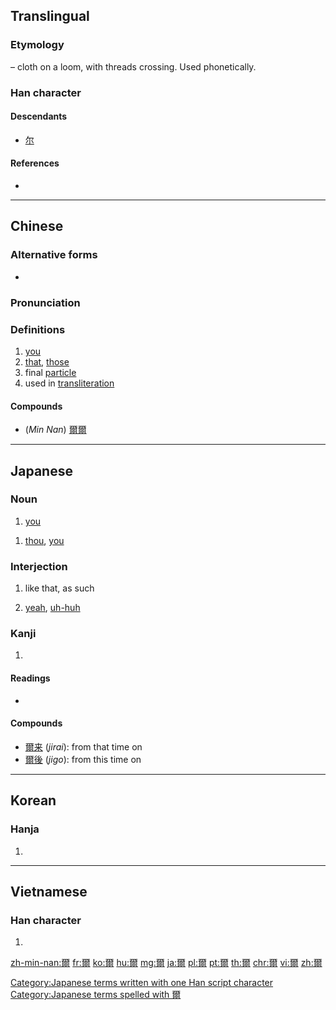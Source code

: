 {{also|尔|尓}}
==Translingual==

===Etymology===
{{liushu|p}} – cloth on a loom, with threads crossing. Used phonetically.

===Han character===
{{Han char|rn=89|rad=爻|as=10|sn=14|four=10227|canj=MFBK}}

====Descendants====
* [[尔]]

====References====
* {{Han ref|kx=0691.040|dkj=19750|dj=1104.030|hdz=10027.010|uh=723E|ud=29246|bh=BAB8|bd=47800}}

----

==Chinese==
{{zh-forms|s=尔}}

===Alternative forms===
* {{zh-l|𠇍}}

===Pronunciation===
{{zh-pron
|m=ěr
|c=ji5
|mn=ní
|mc=y
|oc=y
|ma=
|cat=pron,part
}}

===Definitions===
{{zh-hanzi}}

# [[you]]
# [[that]], [[those]]
# final [[particle]]
# used in [[transliteration]]

====Compounds====
* (''Min Nan'') [[爾爾]]

----

==Japanese==

===Noun===
{{ja-noun|k|hira=おれ|rom=ore}}

# {{context|archaic|vulgar|lang=ja|sort=おれ}} [[you]]
{{ja-noun|k|hira=なんじ|rom=nanji}}
# {{context|archaic|lang=ja|sort=なんじ}} [[thou]], [[you]]

===Interjection===
{{ja-pos|k|interjection|hira=しか|rom=shika}}

# {{context|archaic|lang=ja|sort=しか}} like that, as such
# [[yeah]], [[uh-huh]]

===Kanji===
{{ja-kanji|grade=|rs=爻10}}

# {{defn|lang=ja|sort=爻10}}

====Readings====
* {{ja-readings|kanon=[[じ]] (''ji'')|goon=[[に]] (''ni'')|kun=[[おれ]] (''ore''), [[しか]] (''shika''), [[しかり]] (''shikari''), [[その]] (''sono''), [[なんじ]] (''nanji''), [[のみ]] (''nomi'')|nanori=[[あきら]] (''akira''), [[ちか]] (''chika''), [[み]] (''mi''), [[みつる]] (''mitsuru'')}}

====Compounds====
* [[爾来]] (''jirai''): from that time on
* [[爾後]] (''jigo''): from this time on

[[Category:Japanese terms written with one Han script character]]
[[Category:Japanese terms spelled with 爾]]

----

==Korean==

===Hanja===
{{ko-hanja|hangeul=이|eumhun=|rv=i|mr=i|y=i}}

# {{defn|lang=ko|sort=爻10}}

----

==Vietnamese==

===Han character===
{{vi-hantu|[[nhãi]], [[nhĩ]]|rs=爻10}}

# {{defn|lang=vi|sort=爻10}}

[[zh-min-nan:爾]]
[[fr:爾]]
[[ko:爾]]
[[hu:爾]]
[[mg:爾]]
[[ja:爾]]
[[pl:爾]]
[[pt:爾]]
[[th:爾]]
[[chr:爾]]
[[vi:爾]]
[[zh:爾]]